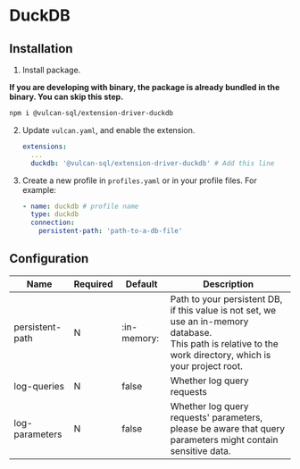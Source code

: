 # DuckDB
## Installation

1. Install package.

  **If you are developing with binary, the package is already bundled in the binary. You can skip this step.**

   ```bash
   npm i @vulcan-sql/extension-driver-duckdb
   ```


2. Update `vulcan.yaml`, and enable the extension.

   ```yaml
   extensions:
     ...
     duckdb: '@vulcan-sql/extension-driver-duckdb' # Add this line
   ```

3. Create a new profile in `profiles.yaml` or in your profile files. For example:

   ```yaml
   - name: duckdb # profile name
     type: duckdb
     connection:
       persistent-path: 'path-to-a-db-file'
   ```

## Configuration

| Name            | Required | Default     | Description                                                                                                                                                      |
| --------------- | -------- | ----------- | ---------------------------------------------------------------------------------------------------------------------------------------------------------------- |
| persistent-path | N        | :in-memory: | Path to your persistent DB, if this value is not set, we use an in-memory database.<br/>This path is relative to the work directory, which is your project root. |
| log-queries     | N        | false       | Whether log query requests                                                                                                                                       |
| log-parameters  | N        | false       | Whether log query requests' parameters, please be aware that query parameters might contain sensitive data.                                                      |
